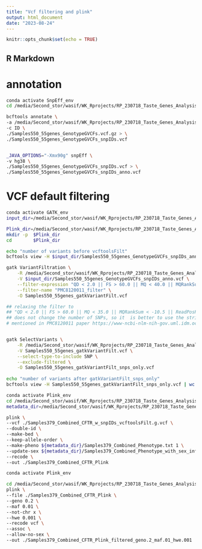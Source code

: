 ```yaml
---
title: "Vcf filtering and plink"
output: html_document
date: "2023-08-24"
---
```


```r
knitr::opts_chunk$set(echo = TRUE)
```

## R Markdown
# annotation
```bash
conda activate SnpEff_env
cd /media/Second_stor/wasif/WK_Rprojects/RP_230718_Taste_Genes_Analysis_1/Samples550_Analysis/Samples550_GATK

bcftools annotate \
-a /media/Second_stor/wasif/WK_Rprojects/RP_230718_Taste_Genes_Analysis_1/References_Seqs/Homo_sapiens_assembly38.dbsnp138.vcf.gz \
-c ID \
./Samples550_55genes_GenotypeGVCFs.vcf.gz > \
./Samples550_55genes_GenotypeGVCFs_snpIDs.vcf


_JAVA_OPTIONS="-Xmx90g" snpEff \
-v hg38 \
./Samples550_55genes_GenotypeGVCFs_snpIDs.vcf > \
./Samples550_55genes_GenotypeGVCFs_snpIDs_anno.vcf
```

# VCF default filtering
```bash
conda activate GATK_env
input_dir=/media/Second_stor/wasif/WK_Rprojects/RP_230718_Taste_Genes_Analysis_1/Samples550_Analysis/Samples550_GATK

Plink_dir=/media/Second_stor/wasif/WK_Rprojects/RP_230718_Taste_Genes_Analysis_1/Samples550_Analysis/Plink_analysis
mkdir -p  $Plink_dir
cd        $Plink_dir

echo "number of variants before vcftoolsFilt"
bcftools view -H $input_dir/Samples550_55genes_GenotypeGVCFs_snpIDs_anno.vcf | wc -l

gatk VariantFiltration \
    -R /media/Second_stor/wasif/WK_Rprojects/RP_230718_Taste_Genes_Analysis_1/References_Seqs/GCA_000001405.15_GRCh38/GCA_000001405.15_GRCh38_full_analysis_set.fna \
    -V $input_dir/Samples550_55genes_GenotypeGVCFs_snpIDs_anno.vcf \
    --filter-expression "QD < 2.0 || FS > 60.0 || MQ < 40.0 || MQRankSum < -12.5 || ReadPosRankSum < -8.0 || SOR > 3.0" \
    --filter-name "PMC8120011_filter" \
    -O Samples550_55genes_gatkVariantFilt.vcf

## relaxing the filter to
## "QD < 2.0 || FS > 60.0 || MQ < 35.0 || MQRankSum < -10.5 || ReadPosRankSum < -6.0 || SOR > 4.0"
## does not change the number of SNPs, so it  is better to use the strict filter as
# mentioned in PMC8120011 paper https://www-ncbi-nlm-nih-gov.uml.idm.oclc.org/pmc/articles/PMC8120011/#evab066-B49


gatk SelectVariants \
    -R /media/Second_stor/wasif/WK_Rprojects/RP_230718_Taste_Genes_Analysis_1/References_Seqs/GCA_000001405.15_GRCh38/GCA_000001405.15_GRCh38_full_analysis_set.fna \
    -V Samples550_55genes_gatkVariantFilt.vcf \
    --select-type-to-include SNP \
    --exclude-filtered \
    -O Samples550_55genes_gatkVariantFilt_snps_only.vcf
    
echo "number of variants after gatkVariantFilt_snps_only"
bcftools view -H Samples550_55genes_gatkVariantFilt_snps_only.vcf | wc -l
```


```bash
conda activate Plink_env
cd /media/Second_stor/wasif/WK_Rprojects/RP_230718_Taste_Genes_Analysis_1/Samples550_Analysis/Plink_analysis
metadata_dir=/media/Second_stor/wasif/WK_Rprojects/RP_230718_Taste_Genes_Analysis_1/Samples384_Analysis/Metadata_files

plink \
--vcf ./Samples379_Combined_CFTR_w_snpIDs_vcftoolsFilt.g.vcf \
--double-id \
--make-bed \
--keep-allele-order \
--make-pheno ${metadata_dir}/Samples379_Combined_Phenotype.txt 1 \
--update-sex ${metadata_dir}/Samples379_Combined_Phenotype_with_sex_info.txt \
--recode \
--out ./Samples379_Combined_CFTR_Plink
```


```bash
conda activate Plink_env

cd /media/Second_stor/wasif/WK_Rprojects/RP_230718_Taste_Genes_Analysis_1/Samples384_Analysis/Samples384_CFTR_gene/Plink_analysis
plink \
--file ./Samples379_Combined_CFTR_Plink \
--geno 0.2 \
--maf 0.01 \
--not-chr x \
--hwe 0.001 \
--recode vcf \
--assoc \
--allow-no-sex \
--out ./Samples379_Combined_CFTR_Plink_filtered_geno.2_maf.01_hwe.001
```


```bash
```


```bash
```


```bash
```


```bash
```


```bash
```



